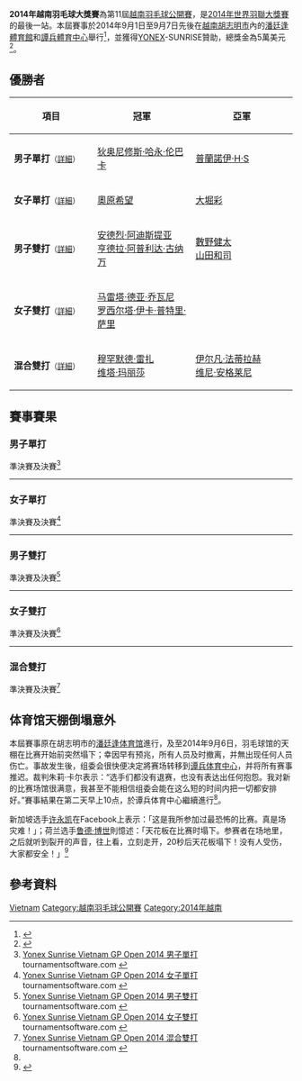 {{noteTA|G1=Badminton}}
{{infobox badminton event
|name           = 2014年越南羽毛球大獎賽
|image          = Vietnam Open 2014.jpg
|size           = 300
|caption        =
|dates          = 2014年9月1日－9月7日
|number_edition = 第11屆
|level          = 3B
|prize_money    = 5萬美元
|location       = {{VIE}}[[胡志明市|胡志明市]]
|venue          = [[潘廷逢體育館|潘廷逢體育館]]和[[譚兵體育中心|譚兵體育中心]]
|previous       = 2013年越南羽毛球大獎賽 
|next           = 2015年越南羽毛球大獎賽
}}
'''2014年越南羽毛球大獎賽'''為第11屆[[越南羽毛球公開賽|越南羽毛球公開賽]]，是[[2014年世界羽聯大獎賽|2014年世界羽聯大獎賽]]的最後一站。本屆賽事於2014年9月1日至9月7日先後在[[越南|越南]][[胡志明市|胡志明市]]內的[[潘廷逢體育館|潘廷逢體育館]]和[[譚兵體育中心|譚兵體育中心]]舉行<ref name="新浪網">{{cite web|url=http://sports.sina.com.cn/o/2014-09-07/15387324924.shtml|title=越南更換倒塌羽球場館 裁判：沒想到安排這麼快|publisher=北京新浪網|date=2014年9月7日|accessdate=2014-09-08|archive-date=2014-09-08|archive-url=https://web.archive.org/web/20140908223344/http://sports.sina.com.cn/o/2014-09-07/15387324924.shtml|dead-url=no}}</ref>，並獲得[[YONEX|YONEX]]-SUNRISE贊助，總獎金為5萬美元<ref>{{cite web|title=Prospectus of YONEX-SUNRISE VIETNAM OPEN|url=http://www.bwfbadminton.org/file.aspx?id=555080&dl=1|publisher=Vietnam Badminton Federation (VBF)|accessdate=2014-09-06|archive-date=2014-09-06|archive-url=https://web.archive.org/web/20140906084935/http://www.bwfbadminton.org/file.aspx?id=555080&dl=1|dead-url=no}}{{en}}</ref>。

== 優勝者 ==
{| class=wikitable style="font-size:small"
!width="200"|項目
!width="250"|冠軍
!width="250"|亞軍
|-
|'''男子單打'''<small>（[[#男子單打|詳細]]）</small>
|{{flagicon|INA}} [[狄奥尼修斯·哈永·伦巴卡|狄奥尼修斯·哈永·伦巴卡]]
|{{flagicon|IND}} [[普兰诺伊·哈塞纳·苏尼尔·库马尔|普蘭諾伊·H·S]]
|-
|'''女子單打'''<small>（[[#女子單打|詳細]]）</small>
|{{flagicon|JPN}} [[奧原希望|奧原希望]]
|{{flagicon|JPN}} [[大堀彩|大堀彩]]
|-
|'''男子雙打'''<small>（[[#男子雙打|詳細]]）</small>
|{{flagicon|INA}} [[安德烈·阿迪斯提亚|安德烈·阿迪斯提亚]]<br/>{{flagicon|INA}} [[亨德拉·阿普利达·古纳万|亨德拉·阿普利达·古纳万]]
|{{flagicon|JPN}} [[數野健太|數野健太]]<br/>{{flagicon|JPN}} [[山田和司|山田和司]]
|-
|'''女子雙打'''<small>（[[#女子雙打|詳細]]）</small>
|{{flagicon|INA}} [[马雷塔·德亚·乔瓦尼|马雷塔·德亚·乔瓦尼]]<br/>{{flagicon|INA}} [[罗西尔塔·伊卡·普特里·萨里|罗西尔塔·伊卡·普特里·萨里]]
|{{nowrap|{{flagicon|INA}} [[盖比·里斯蒂亚妮·伊马万|盖比·里斯蒂亚妮·伊马万]]<br/>{{flagicon|INA}} [[马哈德维·伊斯特拉尼·尼·克图特|马哈德维·伊斯特拉尼·尼·克图特]]}}
|-
|'''混合雙打'''<small>（[[#混合雙打|詳細]]）</small>
|{{flagicon|INA}} [[穆罕默德·雷扎|穆罕默德·雷扎]]<br/>{{flagicon|INA}} [[维塔·玛丽莎|维塔·玛丽莎]]
|{{flagicon|INA}} [[伊尔凡·法蒂拉赫|伊尔凡·法蒂拉赫]]<br/>{{flagicon|INA}} [[维尼·安格莱尼|维尼·安格莱尼]]
|}

== 賽事賽果 ==
=== 男子單打 ===
;準決賽及決賽<ref name="MS">[http://bwf.tournamentsoftware.com/sport/draw.aspx?id=C36BBEFE-B7D9-4EC8-B46C-821960390346&draw=2 Yonex Sunrise Vietnam GP Open 2014 男子單打] tournamentsoftware.com {{en}}</ref>
{{4TeamBracket-Tennis3-v2
| team-width=200
| RD1-seed1=1
| RD1-team1='''{{flagicon|INA}} [[狄奥尼修斯·哈永·伦巴卡|狄奥尼修斯·哈永·伦巴卡]]
| RD1-score1-1=15
| RD1-score1-2='''21
| RD1-score1-3='''23
| RD1-seed2=3
| RD1-team2={{flagicon|VIE}} [[阮進明|阮進明]]
| RD1-score2-1='''21
| RD1-score2-2=17
| RD1-score2-3=21

| RD1-seed3=5
| RD1-team3='''{{flagicon|IND}} [[普兰诺伊·哈塞纳·苏尼尔·库马尔|普蘭諾伊·H·S]]
| RD1-score3-1='''21
| RD1-score3-2=14
| RD1-score3-3='''24
| RD1-seed4=10
| RD1-team4={{flagicon|MAS}} [[陳俊翔|陳俊翔]]
| RD1-score4-1=16
| RD1-score4-2='''21
| RD1-score4-3=22

| RD2-seed1=1
| RD2-team1='''{{flagicon|INA}} [[狄奥尼修斯·哈永·伦巴卡|狄奥尼修斯·哈永·伦巴卡]]
| RD2-score1-1=18
| RD2-score1-2='''21
| RD2-score1-3='''21
| RD2-seed2=5
| RD2-team2={{flagicon|IND}} [[普兰诺伊·哈塞纳·苏尼尔·库马尔|普蘭諾伊·H·S]]
| RD2-score2-1='''21
| RD2-score2-2=15
| RD2-score2-3=18
}}
----

=== 女子單打 ===
;準決賽及決賽<ref name="WS">[http://bwf.tournamentsoftware.com/sport/draw.aspx?id=C36BBEFE-B7D9-4EC8-B46C-821960390346&draw=4 Yonex Sunrise Vietnam GP Open 2014 女子單打] tournamentsoftware.com {{en}}</ref>
{{4TeamBracket-Tennis3-v2
| team-width=200
| RD1-seed1=
| RD1-team1={{flagicon|VIE}} [[武氏妆|武氏妆]]
| RD1-score1-1=15
| RD1-score1-2=12
| RD1-score1-3=
| RD1-seed2=
| RD1-team2='''{{flagicon|JPN}} [[奧原希望|奧原希望]]
| RD1-score2-1='''21
| RD1-score2-2='''21
| RD1-score2-3=

| RD1-seed3=5
| RD1-team3={{flagicon|JPN}} [[今別府香里|今別府香里]]
| RD1-score3-1=18
| RD1-score3-2=19
| RD1-score3-3=
| RD1-seed4=
| RD1-team4='''{{flagicon|JPN}} [[大堀彩|大堀彩]]
| RD1-score4-1='''21
| RD1-score4-2='''21
| RD1-score4-3=

| RD2-seed1=
| RD2-team1='''{{flagicon|JPN}} [[奧原希望|奧原希望]]
| RD2-score1-1='''21
| RD2-score1-2='''21
| RD2-score1-3=
| RD2-seed2=
| RD2-team2={{flagicon|JPN}} [[大堀彩|大堀彩]]
| RD2-score2-1=15
| RD2-score2-2=11
| RD2-score2-3=
}}
----

=== 男子雙打 ===
;準決賽及決賽<ref name="MD">[http://bwf.tournamentsoftware.com/sport/draw.aspx?id=C36BBEFE-B7D9-4EC8-B46C-821960390346&draw=6 Yonex Sunrise Vietnam GP Open 2014 男子雙打] tournamentsoftware.com {{en}}</ref>
{{4TeamBracket-Tennis3-v2
| team-width=200
| RD1-seed1=7
| RD1-team1='''{{nowrap|{{flagicon|INA}} [[安德烈·阿迪斯提亚|安德烈·阿迪斯提亚]]<br/> {{flagicon|INA}} [[亨德拉·阿普利达·古纳万|亨德拉·阿普利达·古纳万]]}}
| RD1-score1-1='''21
| RD1-score1-2='''22
| RD1-score1-3=
| RD1-seed2=Q
| RD1-team2={{flagicon|INA}} [[约翰奈斯·伦迪·苏吉亚托|约翰奈斯·伦迪·苏吉亚托]]<br/> {{flagicon|INA}} [[阿菲特·尤瑞斯·韦拉万|阿菲特·尤瑞斯·韦拉万]]
| RD1-score2-1=13
| RD1-score2-2=20
| RD1-score2-3=

| RD1-seed3=8
| RD1-team3='''{{flagicon|JPN}} [[數野健太|數野健太]]<br/> {{flagicon|JPN}} [[山田和司|山田和司]]
| RD1-score3-1='''21
| RD1-score3-2='''21
| RD1-score3-3=
| RD1-seed4=5
| RD1-team4={{nowrap|{{flagicon|INA}} [[罗纳德·亚历山大|罗纳德·亚历山大]]<br/> {{flagicon|INA}} [[阿尔弗兰·埃科·普拉塞特亚|阿尔弗兰·埃科·普拉塞特亚]]}}
| RD1-score4-1=16
| RD1-score4-2=16
| RD1-score4-3=

| RD2-seed1=7
| RD2-team1='''{{nowrap|{{flagicon|INA}} [[安德烈·阿迪斯提亚|安德烈·阿迪斯提亚]]<br/> {{flagicon|INA}} [[亨德拉·阿普利达·古纳万|亨德拉·阿普利达·古纳万]]}}
| RD2-score1-1=15
| RD2-score1-2='''23
| RD2-score1-3='''21
| RD2-seed2=8
| RD2-team2={{flagicon|JPN}} [[數野健太|數野健太]]<br/> {{flagicon|JPN}} [[山田和司|山田和司]]
| RD2-score2-1='''21
| RD2-score2-2=21
| RD2-score2-3=17
}}
----

=== 女子雙打 ===
;準決賽及決賽<ref name="WD">[http://bwf.tournamentsoftware.com/sport/draw.aspx?id=C36BBEFE-B7D9-4EC8-B46C-821960390346&draw=7 Yonex Sunrise Vietnam GP Open 2014 女子雙打] tournamentsoftware.com {{en}}</ref>
{{4TeamBracket-Tennis3-v2
| team-width=200
| RD1-seed1=
| RD1-team1='''{{flagicon|INA}} [[马雷塔·德亚·乔瓦尼|马雷塔·德亚·乔瓦尼]]<br/> {{flagicon|INA}} [[罗西尔塔·伊卡·普特里·萨里|罗西尔塔·伊卡·普特里·萨里]]
| RD1-score1-1='''21
| RD1-score1-2='''21
| RD1-score1-3=
| RD1-seed2=
| RD1-team2={{flagicon|VIE}} [[武氏妆|武氏妆]]<br/> {{flagicon|VIE}} [[阮氏森|阮氏森]]
| RD1-score2-1=19
| RD1-score2-2=14
| RD1-score2-3=

| RD1-seed3=
| RD1-team3={{flagicon|TPE}} [[姜凱心|姜凱心]]<br/> {{flagicon|TPE}} [[洪詩涵_(羽毛球運動員)|洪詩涵]]
| RD1-score3-1=13
| RD1-score3-2=17
| RD1-score3-3=
| RD1-seed4=
| RD1-team4='''{{nowrap|{{flagicon|INA}} [[盖比·里斯蒂亚妮·伊马万|盖比·里斯蒂亚妮·伊马万]]<br/> {{flagicon|INA}} [[马哈德维·伊斯特拉尼·尼·克图特|马哈德维·伊斯特拉尼·尼·克图特]]}}
| RD1-score4-1='''21
| RD1-score4-2='''21
| RD1-score4-3=

| RD2-seed1=
| RD2-team1='''{{nowrap|{{flagicon|INA}} [[马雷塔·德亚·乔瓦尼|马雷塔·德亚·乔瓦尼]]<br/> {{flagicon|INA}} [[罗西尔塔·伊卡·普特里·萨里|罗西尔塔·伊卡·普特里·萨里]]}}
| RD2-score1-1='''21
| RD2-score1-2=15
| RD2-score1-3='''21
| RD2-seed2=
| RD2-team2={{flagicon|INA}} [[盖比·里斯蒂亚妮·伊马万|盖比·里斯蒂亚妮·伊马万]]<br/> {{flagicon|INA}} [[马哈德维·伊斯特拉尼·尼·克图特|马哈德维·伊斯特拉尼·尼·克图特]]
| RD2-score2-1=19
| RD2-score2-2='''21
| RD2-score2-3=10
}}
----

=== 混合雙打 ===
;準決賽及決賽<ref name="XD">[http://bwf.tournamentsoftware.com/sport/draw.aspx?id=C36BBEFE-B7D9-4EC8-B46C-821960390346&draw=9 Yonex Sunrise Vietnam GP Open 2014 混合雙打] tournamentsoftware.com {{en}}</ref>
{{4TeamBracket-Tennis3-v2
| team-width=200
| RD1-seed1=1
| RD1-team1='''{{flagicon|INA}} [[穆罕默德·雷扎|穆罕默德·雷扎]]<br/> {{flagicon|INA}} [[维塔·玛丽莎|维塔·玛丽莎]]
| RD1-score1-1='''21
| RD1-score1-2='''21
| RD1-score1-3=
| RD1-seed2=
| RD1-team2={{nowrap|{{flagicon|INA}} [[罗纳德·亚历山大|罗纳德·亚历山大]]<br/> {{flagicon|INA}} [[梅拉蒂·达伊瓦·奥克塔维亚尼|梅拉蒂·达伊瓦·奥克塔维亚尼]]}}
| RD1-score2-1=11
| RD1-score2-2=18
| RD1-score2-3=

| RD1-seed3=
| RD1-team3={{flagicon|INA}} [[弗兰·库尔尼亚万·邓|弗兰·库尔尼亚万·邓]]<br/> {{flagicon|INA}} [[申迪·普斯帕·伊拉瓦蒂|申迪·普斯帕·伊拉瓦蒂]]
| RD1-score3-1=19
| RD1-score3-2=19
| RD1-score3-3=
| RD1-seed4=2
| RD1-team4='''{{flagicon|INA}} [[伊尔凡·法蒂拉赫|伊尔凡·法蒂拉赫]]<br/> {{flagicon|INA}} [[维尼·安格莱尼|维尼·安格莱尼]]
| RD1-score4-1='''21
| RD1-score4-2='''21
| RD1-score4-3=

| RD2-seed1=1
| RD2-team1='''{{flagicon|INA}} [[穆罕默德·雷扎|穆罕默德·雷扎]]<br/> {{flagicon|INA}} [[维塔·玛丽莎|维塔·玛丽莎]]
| RD2-score1-1='''21
| RD2-score1-2='''21
| RD2-score1-3=
| RD2-seed2=2
| RD2-team2={{flagicon|INA}} [[伊尔凡·法蒂拉赫|伊尔凡·法蒂拉赫]]<br/> {{flagicon|INA}} [[维尼·安格莱尼|维尼·安格莱尼]]
| RD2-score2-1=18
| RD2-score2-2=10
| RD2-score2-3=
}}

== 体育馆天棚倒塌意外 ==
本屆賽事原在胡志明市的[[潘廷逢体育馆|潘廷逢体育馆]]進行，及至2014年9月6日，羽毛球馆的天棚在比赛开始前突然塌下；幸因早有预兆，所有人员及时撤离，并無出现任何人员伤亡。事故发生後，组委会很快便决定將赛场转移到[[谭兵体育中心|谭兵体育中心]]，并将所有赛事推迟。裁判朱莉·卡尔表示：“选手们都没有退赛，也没有表达出任何抱怨。我对新的比赛场馆很满意，我甚至不能相信组委会能在这么短的时间内把一切都安排好。”賽事結果在第二天早上10点，於谭兵体育中心繼續進行<ref name="新浪網"/>。

新加坡选手[[许永凯|许永凯]]在Facebook上表示：「这是我所参加过最恐怖的比赛。真是场灾难！」；荷兰选手[[鲁德·博世|鲁德·博世]]則憶述：「天花板在比赛时塌下。参赛者在场地里，之后就听到裂开的声音，往上看，立刻走开，20秒后天花板塌下！没有人受伤，大家都安全！」<ref>{{cite news|title=越南体育馆天花板突然坍塌 我国羽毛球选手逃过一劫|url=http://www.channel8news.sg/mobile8/world/20140903-wld-vietnam/1343054.html|newspaper=Channel 8 News|date=2014-09-03|deadurl=yes|archiveurl=https://archive.is/20141125102315/http://www.channel8news.sg/mobile8/world/20140903-wld-vietnam/1343054.html|archivedate=2014-11-25|accessdate=2014-11-25}}</ref>

== 參考資料 ==
{{Reflist}}

{{2014年世界羽聯大獎賽}}

[[Category:2014年世界羽聯大獎賽|Vietnam]]
[[Category:越南羽毛球公開賽|Category:越南羽毛球公開賽]]
[[Category:2014年越南|Category:2014年越南]]